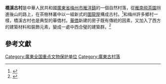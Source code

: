 '''橋溪古村'''是中華人民共和國[[廣東省|廣東省]][[梅州市|梅州市]][[雁洋鎮|雁洋鎮]]的一個自然村落，從[[雁南飛茶園|雁南飛茶園]]拐進後山的路上，在茶樹林叢中以一組新式的[[圍龍屋|圍龍屋]]構成古村。<ref>{{cite web |url=https://m.mafengwo.cn/i/1247880.html?static_url=true |title=藏在深山中的橋溪古村|publisher= 馬蜂窩 |date=2013-04-21 }}</ref>和梅州許多鄉村一樣，橋溪古村也是典型的華僑村。[[華僑|華僑]]新建的房子既有傳統的因素，又加入了西方的建築材料和裝飾元素，變成一處中西合璧的建築群。<ref>{{cite web |url=http://paper.wenweipo.com/2018/11/09/GS1811090010.htm |title=梅州橋溪古村：客家民居坐落「世外桃源」 |publisher=文匯報 |date=2018-11-09 |access-date=2020-09-26 |archive-date=2019-04-12 |archive-url=https://web.archive.org/web/20190412024005/http://paper.wenweipo.com/2018/11/09/GS1811090010.htm |dead-url=no }}</ref>

==參考文獻==
{{reflist}}

{{DEFAULTSORT:man}}
[[Category:廣東全国重点文物保护单位|Category:廣東全国重点文物保护单位]]
[[Category:廣東古村落|Category:廣東古村落]]